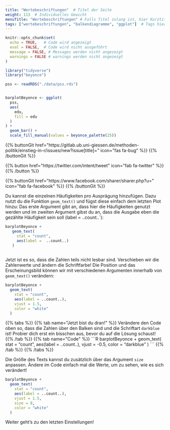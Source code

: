 ```yaml
---
title: "Wertebeschriftungen"  # Titel der Seite
weight: 113  # Individuelles Gewicht 
menuTitle: "Wertebeschriftungen" # Falls Titel zulang ist, hier Kurztitel
tags: ["wertebeschriftungen", "balkendiagramme", "ggplot"]  # Tags hiereinsetzen; Kurzwort, was auf der Seite passsiert
---
```


```r
knitr::opts_chunk$set(
  echo = TRUE,   # Code wird angezeigt
  eval = FALSE,  # Code wird nicht ausgeführt
  message = FALSE, # Messages werden nicht angezeigt
  warnings = FALSE # warnings werden nicht angezeigt
)

library("tidyverse")
library("beyonce")

pss <- readRDS("./data/pss.rds")


barplotBeyonce <- ggplot(
  pss, 
  aes(
    edu, 
    fill = edu
  )
) +
  geom_bar() +
  scale_fill_manual(values = beyonce_palette(25)) 
```

{{% buttonGit href=\"https\:\/\/gitlab.ub.uni-giessen.de\/methoden-politik\/einstieg-in-r\/issues\/new?issue[title]=\" icon=\"fas fa-bug\" %}} {{% /buttonGit %}} 

{{% button href=\"https\:\/\/twitter.com\/intent\/tweet\" icon=\"fab fa-twitter\" %}} {{% /button %}}

{{% buttonGit href=\"https\:\/\/www.facebook.com\/sharer\/sharer.php?u=\" icon=\"fab fa-facebook\" %}} {{% /buttonGit %}}

Du kannst die einzelnen Häufigkeiten pro Ausprägung hinzufügen. Dazu nutzt du die Funktion `geom_text()` und fügst diese einfach dem letzten Plot hinzu: Das erste Argument gibt an, dass hier die Häufigkeiten genutzt werden und im zweiten Argument gibst du an, dass die Ausgabe eben die gezählte Häufigkeit sein soll (label = ..count..`):

```r
barplotBeyonce +
   geom_text(
     stat = "count", 
     aes(label =  ..count..)
   )
   
```

Jetzt ist es so, dass die Zahlen teils nicht lesbar sind. Verschieben wir die Zahlenwerte und ändern die Schriftfarbe! Die Position und das Erscheinungsbild können wir mit verschiedenen Argumenten innerhalb von `geom_text()` verändern:

```R
barplotBeyonce +
  geom_text(
    stat = "count", 
    aes(label = ..count..), 
    vjust = 1.5, 
    color = "white"
  )

```

{{% tabs %}}
{{% tab name=\"Jetzt bist du dran!\" %}}
Verändere den Code oben so, dass die Zahlen über den Balken sind und die Schriftart `darkblue` ist! Probier dich erst ein bisschen aus, bevor du auf die Lösung schaust!
{{% /tab %}}
{{% tab name=\"Code\" %}}
\`\`\`R
barplotBeyonce +
  geom_text(
    stat = "count", 
    aes(label = ..count..), 
    vjust = -0.5, 
    color = "darkblue"
  )
\`\`\`
{{% /tab %}}
{{% /tabs %}}

Die Größe des Texts kannst du zusätzlich über das Argument `size` anpassen. Ändere im Code einfach mal die Werte, um zu sehen, wie es sich verändert!

```r
barplotBeyonce +
  geom_text(
    stat = "count", 
    aes(label = ..count..), 
    vjust = 1.5, 
    size = 8,
    color = "white"
  )

```

Weiter geht's zu den letzten Einstellungen!